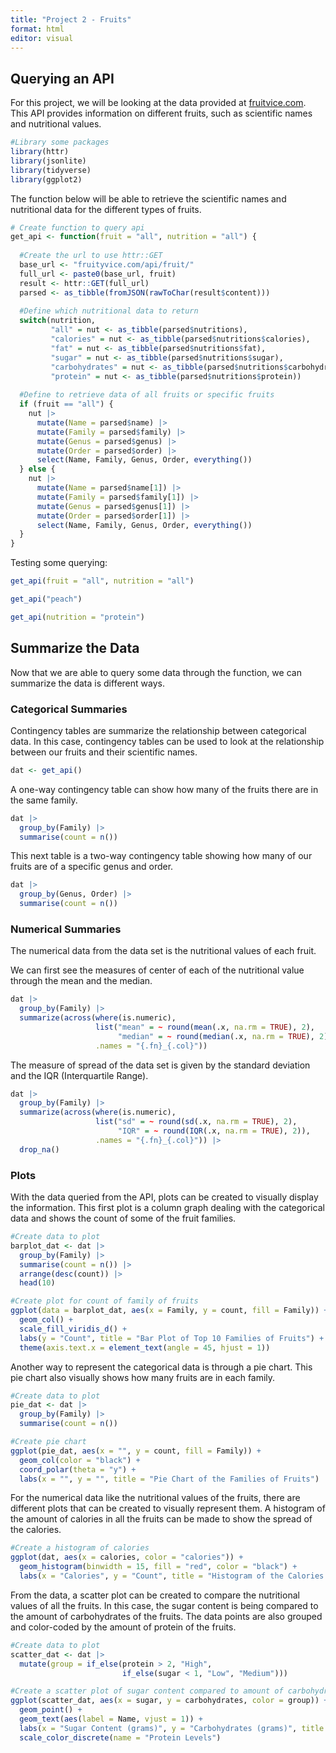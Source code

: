 ```yaml
---
title: "Project 2 - Fruits"
format: html
editor: visual
---
```


## Querying an API

For this project, we will be looking at the data provided at [fruitvice.com](fruitvice.com). This API provides information on different fruits, such as scientific names and nutritional values. 

```r
#Library some packages
library(httr)
library(jsonlite)
library(tidyverse)
library(ggplot2)
```


The function below will be able to retrieve the scientific names and nutritional data for the different types of fruits.

```r
# Create function to query api
get_api <- function(fruit = "all", nutrition = "all") {
  
  #Create the url to use httr::GET
  base_url <- "fruityvice.com/api/fruit/"
  full_url <- paste0(base_url, fruit)
  result <- httr::GET(full_url)
  parsed <- as_tibble(fromJSON(rawToChar(result$content)))
  
  #Define which nutritional data to return
  switch(nutrition,
         "all" = nut <- as_tibble(parsed$nutritions),
         "calories" = nut <- as_tibble(parsed$nutritions$calories),
         "fat" = nut <- as_tibble(parsed$nutritions$fat),
         "sugar" = nut <- as_tibble(parsed$nutritions$sugar),
         "carbohydrates" = nut <- as_tibble(parsed$nutritions$carbohydrates),
         "protein" = nut <- as_tibble(parsed$nutritions$protein))  
  
  #Define to retrieve data of all fruits or specific fruits
  if (fruit == "all") {
    nut |> 
      mutate(Name = parsed$name) |>
      mutate(Family = parsed$family) |>
      mutate(Genus = parsed$genus) |>
      mutate(Order = parsed$order) |>
      select(Name, Family, Genus, Order, everything())
  } else {
    nut |> 
      mutate(Name = parsed$name[1]) |>
      mutate(Family = parsed$family[1]) |>
      mutate(Genus = parsed$genus[1]) |>
      mutate(Order = parsed$order[1]) |>
      select(Name, Family, Genus, Order, everything())
  }
}
```

Testing some querying:

```r
get_api(fruit = "all", nutrition = "all")
```
```r
get_api("peach")
```
```r
get_api(nutrition = "protein")
```


## Summarize the Data

Now that we are able to query some data through the function, we can summarize the data is different ways.

### Categorical Summaries

Contingency tables are summarize the relationship between categorical data. In this case, contingency tables can be used to look at the relationship between our fruits and their scientific names.

```r
dat <- get_api()
```

A one-way contingency table can show how many of the fruits there are in the same family.

```r
dat |>
  group_by(Family) |>
  summarise(count = n())
```

This next table is a two-way contingency table showing how many of our fruits are of a specific genus and order. 

```r
dat |>
  group_by(Genus, Order) |>
  summarise(count = n())
```

### Numerical Summaries

The numerical data from the data set is the nutritional values of each fruit. 

We can first see the measures of center of each of the nutritional value through the mean and the median.

```r
dat |>
  group_by(Family) |>
  summarize(across(where(is.numeric), 
                   list("mean" = ~ round(mean(.x, na.rm = TRUE), 2), 
                        "median" = ~ round(median(.x, na.rm = TRUE), 2)), 
                   .names = "{.fn}_{.col}"))
```

The measure of spread of the data set is given by the standard deviation and the IQR (Interquartile Range).

```r
dat |>
  group_by(Family) |>
  summarize(across(where(is.numeric), 
                   list("sd" = ~ round(sd(.x, na.rm = TRUE), 2), 
                        "IQR" = ~ round(IQR(.x, na.rm = TRUE), 2)), 
                   .names = "{.fn}_{.col}")) |>
  drop_na()
```

### Plots

With the data queried from the API, plots can be created to visually display the information. This first plot is a column graph dealing with the categorical data and shows the count of some of the fruit families. 

```r
#Create data to plot
barplot_dat <- dat |> 
  group_by(Family) |>
  summarise(count = n()) |>
  arrange(desc(count)) |>
  head(10)

#Create plot for count of family of fruits
ggplot(data = barplot_dat, aes(x = Family, y = count, fill = Family)) +
  geom_col() +
  scale_fill_viridis_d() +
  labs(y = "Count", title = "Bar Plot of Top 10 Families of Fruits") +
  theme(axis.text.x = element_text(angle = 45, hjust = 1))
```

Another way to represent the categorical data is through a pie chart. This pie chart also visually shows how many fruits are in each family. 

```r
#Create data to plot
pie_dat <- dat |>
  group_by(Family) |>
  summarise(count = n())

#Create pie chart
ggplot(pie_dat, aes(x = "", y = count, fill = Family)) +
  geom_col(color = "black") +
  coord_polar(theta = "y") +
  labs(x = "", y = "", title = "Pie Chart of the Families of Fruits")
```

For the numerical data like the nutritional values of the fruits, there are different plots that can be created to visually represent them. A histogram of the amount of calories in all the fruits can be made to show the spread of the calories.

```r
#Create a histogram of calories
ggplot(dat, aes(x = calories, color = "calories")) +
  geom_histogram(binwidth = 15, fill = "red", color = "black") +
  labs(x = "Calories", y = "Count", title = "Histogram of the Calories in Fruits")
```

From the data, a scatter plot can be created to compare the nutritional values of all the fruits. In this case, the sugar content is being compared to the amount of carbohydrates of the fruits. The data points are also grouped and color-coded by the amount of protein of the fruits. 

```r
#Create data to plot
scatter_dat <- dat |>
  mutate(group = if_else(protein > 2, "High", 
                         if_else(sugar < 1, "Low", "Medium")))

#Create a scatter plot of sugar content compared to amount of carbohydrates in fruits grouped by amount of protein
ggplot(scatter_dat, aes(x = sugar, y = carbohydrates, color = group)) +
  geom_point() +
  geom_text(aes(label = Name, vjust = 1)) +
  labs(x = "Sugar Content (grams)", y = "Carbohydrates (grams)", title = "Scatter plot of Sugar Content compared to Carbohydrates") +
  scale_color_discrete(name = "Protein Levels")
```





